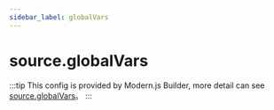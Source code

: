 ```yaml
---
sidebar_label: globalVars
---
```


# source.globalVars

:::tip
This config is provided by Modern.js Builder, more detail can see [source.globalVars](https://modernjs.dev/builder/en/api/config-source.html#sourceglobalvars)。
:::


<Main />
